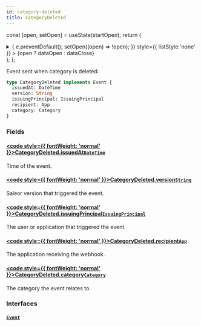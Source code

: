 ```yaml
---
id: category-deleted
title: CategoryDeleted
---
```






const [open, setOpen] = useState(startOpen);
return (
<details {...(open ? { open: true } : {})} className="details" style={{ border:'none', boxShadow:'none', background:'var(--ifm-background-color)' }}>
<summary
onClick={(e) => {
e.preventDefault();
setOpen((open) => !open);
}}
style={{ listStyle:'none' }} >
{open ? dataOpen : dataClose}
</summary>
{open && children}
</details>
);
};

Event sent when category is deleted.


<Badge text="Added in Saleor 3.2" class="badge badge--secondary margin-bottom--sm" />


```graphql
type CategoryDeleted implements Event {
  issuedAt: DateTime
  version: String
  issuingPrincipal: IssuingPrincipal
  recipient: App
  category: Category
}
```

### Fields

#### [<code style={{ fontWeight: 'normal' }}>CategoryDeleted.<b>issuedAt</b></code>](#)<Bullet />[`DateTime`](../../../api-reference/miscellaneous/scalars/date-time.mdx) <Badge class="badge badge--secondary" text="scalar"/> <Badge class="badge badge--secondary" text="miscellaneous"/>

Time of the event.

#### [<code style={{ fontWeight: 'normal' }}>CategoryDeleted.<b>version</b></code>](#)<Bullet />[`String`](../../../api-reference/miscellaneous/scalars/string.mdx) <Badge class="badge badge--secondary" text="scalar"/> <Badge class="badge badge--secondary" text="miscellaneous"/>

Saleor version that triggered the event.

#### [<code style={{ fontWeight: 'normal' }}>CategoryDeleted.<b>issuingPrincipal</b></code>](#)<Bullet />[`IssuingPrincipal`](../../../api-reference/miscellaneous/unions/issuing-principal.mdx) <Badge class="badge badge--secondary" text="union"/> <Badge class="badge badge--secondary" text="miscellaneous"/>

The user or application that triggered the event.

#### [<code style={{ fontWeight: 'normal' }}>CategoryDeleted.<b>recipient</b></code>](#)<Bullet />[`App`](../../../api-reference/apps/objects/app.mdx) <Badge class="badge badge--secondary" text="object"/> <Badge class="badge badge--secondary" text="apps"/>

The application receiving the webhook.

#### [<code style={{ fontWeight: 'normal' }}>CategoryDeleted.<b>category</b></code>](#)<Bullet />[`Category`](../../../api-reference/products/objects/category.mdx) <Badge class="badge badge--secondary" text="object"/> <Badge class="badge badge--secondary" text="products"/>

The category the event relates to.

### Interfaces

#### [`Event`](../../../api-reference/miscellaneous/interfaces/event.mdx) <Badge class="badge badge--secondary" text="interface"/> <Badge class="badge badge--secondary" text="miscellaneous"/>
